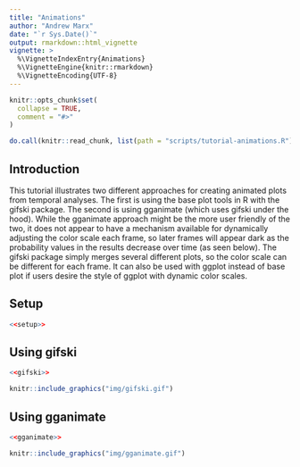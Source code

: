 ```yaml
---
title: "Animations"
author: "Andrew Marx"
date: "`r Sys.Date()`"
output: rmarkdown::html_vignette
vignette: >
  %\VignetteIndexEntry{Animations}
  %\VignetteEngine{knitr::rmarkdown}
  %\VignetteEncoding{UTF-8}
---
```


```r
knitr::opts_chunk$set(
  collapse = TRUE,
  comment = "#>"
)

do.call(knitr::read_chunk, list(path = "scripts/tutorial-animations.R"))
```

## Introduction

This tutorial illustrates two different approaches for creating animated plots from temporal analyses. The first is using the base plot tools in R with the gifski package. The second is using gganimate (which uses gifski under the hood). While the gganimate approach might be the more user friendly of the two, it does not appear to have a mechanism available for dynamically adjusting the color scale each frame, so later frames will appear dark as the probability values in the results decrease over time (as seen below). The gifski package simply merges several different plots, so the color scale can be different for each frame. It can also be used with ggplot instead of base plot if users desire the style of ggplot with dynamic color scales.


## Setup

```r
<<setup>>
```


## Using gifski

```r
<<gifski>>
```

```r
knitr::include_graphics("img/gifski.gif")
```


## Using gganimate

```r
<<gganimate>>
```

```r
knitr::include_graphics("img/gganimate.gif")
```




